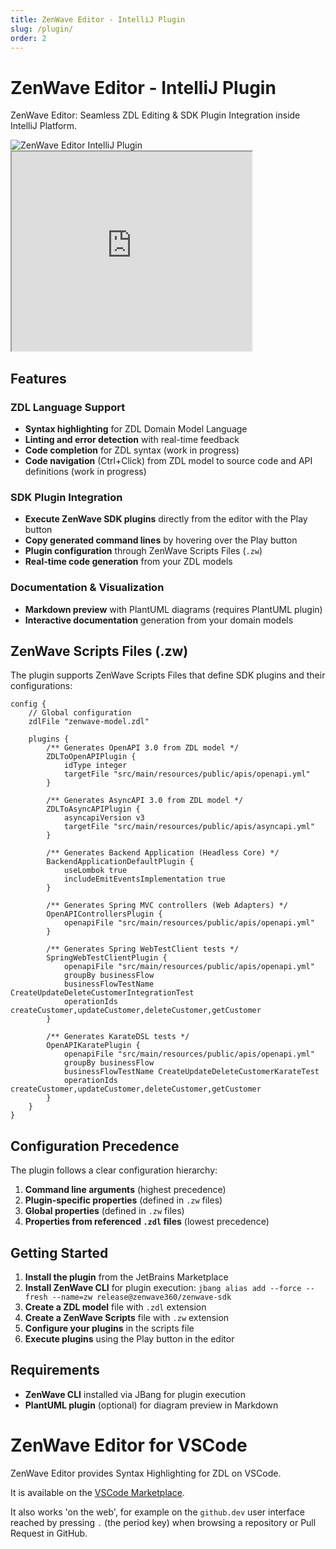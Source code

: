 ```yaml
---
title: ZenWave Editor - IntelliJ Plugin
slug: /plugin/
order: 2
---
```


# ZenWave Editor - IntelliJ Plugin

ZenWave Editor: Seamless ZDL Editing & SDK Plugin Integration inside IntelliJ Platform. <span id="plugin-install">&nbsp;</span>

<script src="https://plugins.jetbrains.com/assets/scripts/mp-widget.js"></script>
<script>MarketplaceWidget.setupMarketplaceWidget('install', 0, "#plugin-install");</script>

<Image src={pluginScreenShot} alt="ZenWave Editor IntelliJ Plugin" />

<iframe width="384px" height="319px" src="https://plugins.jetbrains.com/embeddable/card/22858"></iframe>

## Features

### ZDL Language Support
- **Syntax highlighting** for ZDL Domain Model Language
- **Linting and error detection** with real-time feedback
- **Code completion** for ZDL syntax (work in progress)
- **Code navigation** (Ctrl+Click) from ZDL model to source code and API definitions (work in progress)

### SDK Plugin Integration
- **Execute ZenWave SDK plugins** directly from the editor with the Play button
- **Copy generated command lines** by hovering over the Play button
- **Plugin configuration** through ZenWave Scripts Files (`.zw`)
- **Real-time code generation** from your ZDL models

### Documentation & Visualization
- **Markdown preview** with PlantUML diagrams (requires PlantUML plugin)
- **Interactive documentation** generation from your domain models

## ZenWave Scripts Files (.zw)

The plugin supports ZenWave Scripts Files that define SDK plugins and their configurations:

```zdl
config {
    // Global configuration
    zdlFile "zenwave-model.zdl"

    plugins {
        /** Generates OpenAPI 3.0 from ZDL model */
        ZDLToOpenAPIPlugin {
            idType integer
            targetFile "src/main/resources/public/apis/openapi.yml"
        }

        /** Generates AsyncAPI 3.0 from ZDL model */
        ZDLToAsyncAPIPlugin {
            asyncapiVersion v3
            targetFile "src/main/resources/public/apis/asyncapi.yml"
        }

        /** Generates Backend Application (Headless Core) */
        BackendApplicationDefaultPlugin {
            useLombok true
            includeEmitEventsImplementation true
        }

        /** Generates Spring MVC controllers (Web Adapters) */
        OpenAPIControllersPlugin {
            openapiFile "src/main/resources/public/apis/openapi.yml"
        }

        /** Generates Spring WebTestClient tests */
        SpringWebTestClientPlugin {
            openapiFile "src/main/resources/public/apis/openapi.yml"
            groupBy businessFlow
            businessFlowTestName CreateUpdateDeleteCustomerIntegrationTest
            operationIds createCustomer,updateCustomer,deleteCustomer,getCustomer
        }

        /** Generates KarateDSL tests */
        OpenAPIKaratePlugin {
            openapiFile "src/main/resources/public/apis/openapi.yml"
            groupBy businessFlow
            businessFlowTestName CreateUpdateDeleteCustomerKarateTest
            operationIds createCustomer,updateCustomer,deleteCustomer,getCustomer
        }
    }
}
```

## Configuration Precedence

The plugin follows a clear configuration hierarchy:

1. **Command line arguments** (highest precedence)
2. **Plugin-specific properties** (defined in `.zw` files)
3. **Global properties** (defined in `.zw` files)
4. **Properties from referenced `.zdl` files** (lowest precedence)

## Getting Started

1. **Install the plugin** from the JetBrains Marketplace
2. **Install ZenWave CLI** for plugin execution: `jbang alias add --force --fresh --name=zw release@zenwave360/zenwave-sdk`
3. **Create a ZDL model** file with `.zdl` extension
4. **Create a ZenWave Scripts** file with `.zw` extension
5. **Configure your plugins** in the scripts file
6. **Execute plugins** using the Play button in the editor

## Requirements

- **ZenWave CLI** installed via JBang for plugin execution
- **PlantUML plugin** (optional) for diagram preview in Markdown

# ZenWave Editor for VSCode

ZenWave Editor provides Syntax Highlighting for ZDL on VSCode.

It is available on the [VSCode Marketplace](https://marketplace.visualstudio.com/items?itemName=ZenWave360.zdl-vscode).

It also works 'on the web', for example on the `github.dev` user interface reached by pressing `.` (the period key) when browsing a repository or Pull Request in GitHub.

